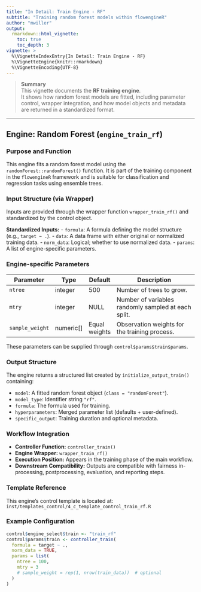 ```yaml
---
title: "In Detail: Train Engine - RF"
subtitle: "Training random forest models within flowengineR"
author: "mwiller"
output:
  rmarkdown::html_vignette:
    toc: true
    toc_depth: 3
vignette: >
  %\VignetteIndexEntry{In Detail: Train Engine - RF}
  %\VignetteEngine{knitr::rmarkdown}
  %\VignetteEncoding{UTF-8}
---
```


> **Summary**  
> This vignette documents the **RF training engine**.  
> It shows how random forest models are fitted, including parameter control, wrapper integration, and how model objects and metadata are returned in a standardized format.

---

## Engine: Random Forest (`engine_train_rf`)

### Purpose and Function
This engine fits a random forest model using the `randomForest::randomForest()` function. It is part of the training component in the `flowengineR` framework and is suitable for classification and regression tasks using ensemble trees.

### Input Structure (via Wrapper)
Inputs are provided through the wrapper function `wrapper_train_rf()` and standardized by the control object.

**Standardized Inputs:**
- `formula`: A formula defining the model structure (e.g., `target ~ .`).
- `data`: A data frame with either original or normalized training data.
- `norm_data`: Logical; whether to use normalized data.
- `params`: A list of engine-specific parameters.

### Engine-specific Parameters

| Parameter       | Type         | Default        | Description                                                    |
|----------------|--------------|----------------|----------------------------------------------------------------|
| `ntree`         | integer      | 500            | Number of trees to grow.                                       |
| `mtry`          | integer      | NULL           | Number of variables randomly sampled at each split.            |
| `sample_weight` | numeric[]    | Equal weights  | Observation weights for the training process.                  |

These parameters can be supplied through `control$params$train$params`.

### Output Structure

The engine returns a structured list created by `initialize_output_train()` containing:

- `model`: A fitted random forest object (`class = "randomForest"`).
- `model_type`: Identifier string `"rf"`.
- `formula`: The formula used for training.
- `hyperparameters`: Merged parameter list (defaults + user-defined).
- `specific_output`: Training duration and optional metadata.

### Workflow Integration

- **Controller Function:** `controller_train()`
- **Engine Wrapper:** `wrapper_train_rf()`
- **Execution Position:** Appears in the training phase of the main workflow.
- **Downstream Compatibility:** Outputs are compatible with fairness in-processing, postprocessing, evaluation, and reporting steps.

### Template Reference

This engine's control template is located at:
`inst/templates_control/4_c_template_control_train_rf.R`

### Example Configuration
```r
control$engine_select$train <- "train_rf"
control$params$train <- controller_train(
  formula = target ~ .,
  norm_data = TRUE,
  params = list(
    ntree = 100,
    mtry = 3
    # sample_weight = rep(1, nrow(train_data))  # optional
  )
)
```
